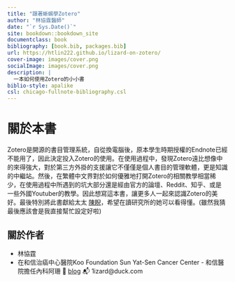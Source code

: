 ```yaml
---
title: "跟著蜥蜴學Zotero"
author: "林協霆醫師"
date: "`r Sys.Date()`"
site: bookdown::bookdown_site
documentclass: book
bibliography: [book.bib, packages.bib]
url: https://htlin222.github.io/lizard-on-zotero/
cover-image: images/cover.png
socialImage: images/cover.png
description: |
  一本如何使用Zotero的小小書
biblio-style: apalike
csl: chicago-fullnote-bibliography.csl
---
```


# 關於本書

Zotero是開源的書目管理系統，自從換電腦後，原本學生時期授權的Endnote已經不能用了，因此決定投入Zotero的使用。在使用過程中，發現Zotero遠比想像中的來得強大，對於第三方外掛的支援讓它不僅僅是個人書目的管理軟體，更是知識的中繼站。然後，在繁體中文界對於如何優雅地打開Zotero的相關教學相當稀少，在使用過程中所遇到的坑大部分還是經由官方的論壇、Reddit、知乎、或是一些外國Youtuber的教學。因此想寫這本書，讓更多人一起來認識Zotero的美好。最後特別將此書獻給太太 [陳睨](https://www.facebook.com/caseychen1996)，希望在讀研究所的她可以看得懂。(雖然我猜最後應該會是我直接幫忙設定好啦)

## 關於作者
* 林協霆
* 在和信治癌中心醫院Koo Foundation Sun Yat-Sen Cancer Center - 和信醫院擔任內科阿珊
🦎 [blog](https://htlin.site/)
📬 1izard@duck.com
